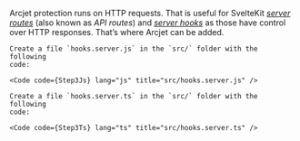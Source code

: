 
Arcjet protection runs on HTTP requests.
That is useful for SvelteKit _[server routes][sveltekit-route-server]_
(also known as _API routes_)
and _[server hooks][sveltekit-hooks-server]_ as those have control over
HTTP responses.
That’s where Arcjet can be added.

<SelectableContent client:load frameworkSwitcher syncKey="language">
  <Fragment slotIdx="1" slot="JS">

    Create a file `hooks.server.js` in the `src/` folder with the following
    code:

    <Code code={Step3Js} lang="js" title="src/hooks.server.js" />

  </Fragment>
  <Fragment slotIdx="2" slot="TS">

    Create a file `hooks.server.ts` in the `src/` folder with the following
    code:

    <Code code={Step3Ts} lang="ts" title="src/hooks.server.ts" />

  </Fragment>
</SelectableContent>

[sveltekit-hooks-server]: https://svelte.dev/docs/kit/hooks#Server-hooks
[sveltekit-route-server]: https://svelte.dev/docs/kit/routing#server
